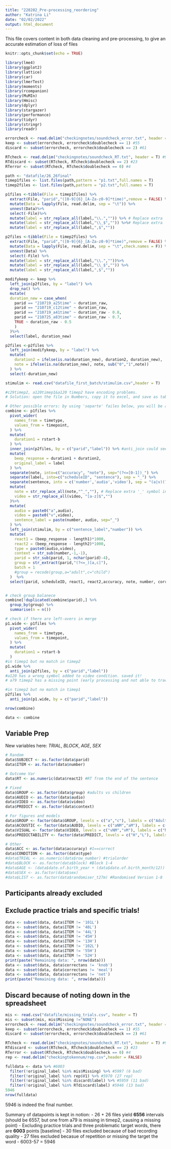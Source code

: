 ```yaml
---
title: "220202_Pre-processing_reordering"
author: "Katrina Li"
date: "02/02/2022"
output: html_document
---
```

This file covers content in both data cleaning and pre-processing, to give an accurate estimation of loss of files
```r
knitr::opts_chunk$set(echo = TRUE)
```

```r
library(lme4)
library(ggplot2)
library(lattice)
library(car)
library(lmerTest)
library(moments)
library(rcompanion)
library(MuMIn)
library(Hmisc)
library(dplyr)
library(stargazer)
library(performance)
library(tidyr)
library(stringr)
library(readr)
```

```r
errorcheck <- read.delim("checkingnotes/soundcheck_error.txt", header = T) #317
keep <- subset(errorcheck, errorcheck$doublecheck == 1) #55
discard <- subset(errorcheck, errorcheck$doublecheck == 2) #61

RTcheck <- read.delim("checkingnotes/soundcheck_RT.txt", header = T) #98
RTdiscard <- subset(RTcheck, RTcheck$doublecheck == 2) #23
RTerror <- subset(RTcheck, RTcheck$doublecheck == 0) #4
```

```r
path <- "datafile/26_26final"
timep1files <- list.files(path,pattern = "p1.txt",full.names = T)
timep2files <- list.files(path,pattern = "p2.txt",full.names = T)

p1files <-tibble(File = timep1files) %>%
  extract(File, "parid","([0-9]{6}_[A-Za-z0-9]*time)",remove = FALSE) %>%
  mutate(Data = lapply(File, read.delim, sep = "\t")) %>%
  unnest(Data)%>%
  select(-File)%>%
  mutate(label = str_replace_all(label,"\\.","")) %>% # Replace extra '.' symbol at the end
  mutate(label = str_replace_all(label,"\\_$","")) %>%# Replace extra '_' symbol at the end
  mutate(label = str_replace_all(label,",$",""))

p2files <-tibble(File = timep2files) %>%
  extract(File, "parid","([0-9]{6}_[A-Za-z0-9]*time)",remove = FALSE) %>%
  mutate(Data = lapply(File, read.delim, sep = "\t",check.names = F)) %>%
  unnest(Data) %>%
  select(-File) %>%
  mutate(label = str_replace_all(label,"\\.",""))%>%
  mutate(label = str_replace_all(label,"\\_$","")) %>%
  mutate(label = str_replace_all(label,",$",""))

modifykeep <- keep %>% 
  left_join(p2files, by = "label") %>%
  drop_na() %>%
  mutate(
  duration_new = case_when(
    parid == "210719_a25time" ~ duration_raw,
    parid == "210719_c12time" ~ duration_raw,
    parid == "210719_a41time" ~ duration_raw - 0.8,
    parid == "210725_a83time" ~ duration_raw - 0.7,
    TRUE ~ duration_raw - 0.5
    )
  )%>%
  select(label, duration_new)

p2files <-p2files %>%
  left_join(modifykeep, by = "label") %>%
  mutate(
    duration2 = ifelse(is.na(duration_new), duration2, duration_new),
    note = ifelse(is.na(duration_new), note, sub("0","1",note))
  ) %>%
  select(-duration_new)

stimulim <- read.csv("datafile_first_batch/stimulim.csv",header = T)

#c29timep2, a120timep1&a120 timep2 have encoding problems. 
# Solution: open the file in Numbers, copy it to excel, and save as tab-delimited file txt

# Other possible errors: by using 'separte' failes below, you will be able to see 
combine <- p1files %>% 
  pivot_wider(
    names_from = timetype,
    values_from = timepoint,
  ) %>%
  mutate(
    duration1 = rstart-b
  ) %>%
  inner_join(p2files, by = c("parid","label")) %>% #anti_join could see which files are not matched
  mutate(
    beep_response = duration1 + duration2,
    original_label = label
  ) %>%
  separate(note, into=c("accuracy", "note"), sep="(?<=[0-1])_") %>%
  separate(label, into=c("scheduleID", "sentence"), sep = "_") %>% 
  separate(sentence, into = c('number','audio','video'), sep = "(a|v)(?=M|NM)") %>%
  mutate(
    note = str_replace_all(note,"^_",""), # Replace extra '_' symbol in the note
    video = str_replace_all(video, "[a-z]$","")
  )%>%
  mutate(
    audio = paste0("a",audio),
    video = paste0("v",video),
    sentence_label = paste(number, audio, sep="_")
  ) %>%
  left_join(stimulim, by = c("sentence_label","number")) %>%
  mutate(
    react1 = (beep_response - length1)*1000,
    react2 = (beep_response - length2)*1000,
    type = paste0(audio,video),
    context = str_sub(number,-1,-1),
    parid = str_sub(parid, 1, nchar(parid)-4),
    group = str_extract(parid,"(?<=_)[a,c]"),
    batch = 1
    #group = recode(group,a="adult",c="child")
  )  %>%
  select(parid, scheduleID, react1, react2,accuracy, note, number, correctans,audio, video, context, group, type, beep_response, length1, length2,batch,original_label) 


# check group balanece
combine[!duplicated(combine$parid),] %>%
  group_by(group) %>%
  summarise(n = n())

# check if there are left-overs in merge
p1.wide <- p1files %>% 
  pivot_wider(
    names_from = timetype,
    values_from = timepoint,
  ) %>%
  mutate(
    duration1 = rstart-b
  ) 
#in timep1 but no match in timep2
p1.wide %>%
  anti_join(p2files, by = c("parid","label"))
#a120 has a wrong symbol added to video condition. saved it!
# a79 timep2 has a missing point (early processing and not able to track)

#in timep2 but no match in timep1
p2files %>%
  anti_join(p1.wide, by = c("parid","label"))
```

```r
nrow(combine)
```

```r
data <- combine

```
## Variable Prep
New variables here: *TRIAL*, *BLOCK*, *AGE*, *SEX*

```r
# Random 
data$SUBJECT <- as.factor(data$parid)
data$ITEM <- as.factor(data$number)

# Outcome Var
data$RT <- as.numeric(data$react2) #RT from the end of the sentence

# Fixed
data$GROUP <- as.factor(data$group) #adults vs children
data$AUDIO <- as.factor(data$audio) 
data$VIDEO <- as.factor(data$video)
data$PREDICT <- as.factor(data$context)

# For figures and models
data$GROUP <- factor(data$GROUP, levels = c("a","c"), labels = c("Adults", "Children"))
data$ACOUSTIC <- factor(data$AUDIO, levels = c("aNM","aM"), labels = c("No Acoustic Mask", "Acoustic Mask")) 
data$VISUAL <- factor(data$VIDEO, levels = c("vNM","vM"), labels = c("No Visual Mask", "Visual Mask"))
data$PREDICTABILITY <- factor(data$PREDICT, levels = c("H","L"), labels = c("High Predictability", "Low Predictability"))

# Other
data$ACC <- as.factor(data$accuracy) #1==correct
data$CONDITION <- as.factor(data$type)
#data$TRIAL <- as.numeric(data$row_number) #trialorder
#data$BLOCK <- as.factor(data$block) #Block 1-4
#data$AGE <- (data$date.of.birth_year + (data$date.of.birth_month/12))
#data$SEX <- as.factor(data$sex)
#data$LIST <- as.factor(data$randomiser_t27m) #Randomised Version 1-8
```

## Participants already excluded
## Exclude practice trials and specific trials!
```r
data <- subset(data, data$ITEM != '101L')
data <- subset(data, data$ITEM != '48L')
data <- subset(data, data$ITEM != '44L')
data <- subset(data, data$ITEM != '45H')
data <- subset(data, data$ITEM != '13H')
data <- subset(data, data$ITEM != '102L')
data <- subset(data, data$ITEM != '55H')
data <- subset(data, data$ITEM != '52H')
print(paste("Remaining data: ", nrow(data)))
data <- subset(data, data$correctans != 'knob')
data <- subset(data, data$correctans != 'meal')
data <- subset(data, data$correctans != 'net')
print(paste("Remaining data: ", nrow(data)))
```

## Discard because of noting down in the spreadsheet
```r
mis <- read.csv("datafile/missing_trials.csv", header = T)
mis <- subset(mis, mis$Missing !="NONE")
errorcheck <- read.delim("checkingnotes/soundcheck_error.txt", header = T) #317
keep <- subset(errorcheck, errorcheck$doublecheck == 1) #55
discard <- subset(errorcheck, errorcheck$doublecheck == 2) #61

RTcheck <- read.delim("checkingnotes/soundcheck_RT.txt", header = T) #98
RTdiscard <- subset(RTcheck, RTcheck$doublecheck == 2) #23
RTerror <- subset(RTcheck, RTcheck$doublecheck == 0) #4
rep <- read.delim("checkingtokennum/rep.csv",header = FALSE)

fulldata <- data %>% #6003
  filter(!original_label %in% mis$Missing) %>% #5997 (6 bad)
  filter(!original_label %in% rep$V1) %>% #5970 (27 rep)
  filter(!original_label %in% discard$label) %>% #5959 (11 bad)
  filter(!original_label %in% RTdiscard$label) #5946 (13 bad)
5946
nrow(fulldata)
```

5946 is indeed the final number.

Summary of datapoints is kept in notion:
- 26 + 26 files yield **6556** intervals (should be 6557, but one from a79 is missing in timep2, causing a missing point)
- Excluding practice trials and three problematic target words, there are **6003** points [baseline]
- 30 files excluded because of bad recording quality
- 27 files excluded becasue of repetition or missing the target the word
- 6003-57 = 5946